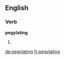 ==English==

===Verb===
'''pegylating'''

# {{present participle of|[[pegylate]]}}

[[de:pegylating]]
[[fr:pegylating]]